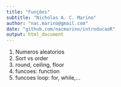 ```yaml
---
title: "Funções"
subtitle: "Nicholas A. C. Marino"
author: "nac.marino@gmail.com"
date: "github.com/nacmarino/introducaoR"
output: html_document
---
```


1. Numeros aleatorios
2. Sort vs order
3. round, ceiling, floor
4. funcoes: function
5. funcoes loop: for, while,...
